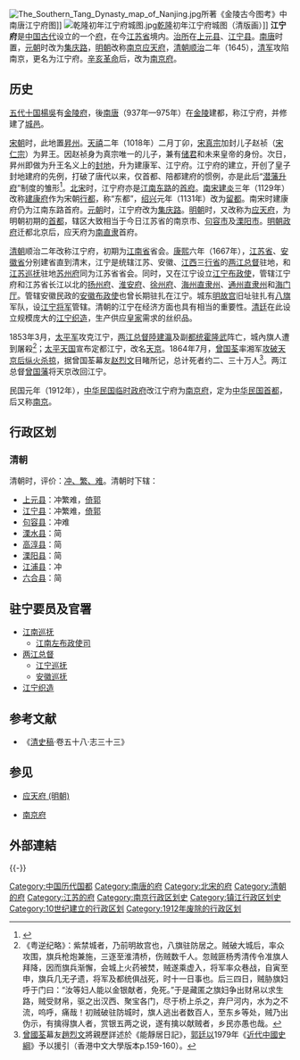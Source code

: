 {{Other uses|江宁}}
{{Infobox former subdivision
|native_name = 
|conventional_long_name = 江宁府
|common_name = 江宁府
|subdivision = [[清朝行政區劃|府]]
|nation = {{QIN}}
|year_start = 1645年
|event_start = 
|date_start = 
|year_end = 1912年
|event_end = 
|date_end = 
|p1 = 应天府 (明朝)
|flag_p1 =
|s1 = 南京府
|flag_s1 = Flag of the Republic of China 1912-1928.svg
|image_flag = 
|image_coat = 
|image_map = 
|image_map_caption = 
|capital = 
|common_languages       = 
|stat_year1             = 
|stat_area1             = 
|stat_pop1              = 
|today = [[南京市|南京市]]
}}
[[File:The_Southern_Tang_Dynasty_map_of_Nanjing.jpg|thumb]]所著《金陵古今图考》中南唐江宁府图]]
[[File:乾隆初年江宁府城图.jpg|thumb]][[乾隆|乾隆]]初年江宁府城图（清版画）]]
'''江宁府'''是[[中国古代|中国古代]]设立的一个[[府_(行政区划)|府]]，在今[[江苏省|江苏省]]境内。[[治所|治所]]在[[上元县|上元县]]、[[江宁县|江宁县]]。[[南唐|南唐]]时置，[[元朝|元朝]]时改为[[集庆路|集庆路]]，[[明朝|明朝]]改称[[应天府_(明朝)|南京应天府]]，[[清朝|清朝]][[顺治|顺治]]二年（1645），[[清军|清军]]攻陷南京，更名为江宁府。[[辛亥革命|辛亥革命]]后，改为[[南京府|南京府]]。
　

== 历史 ==
[[五代十国|五代十国]][[楊吳|楊吳]]有[[金陵府|金陵府]]，後[[南唐|南唐]]（937年—975年）在[[金陵|金陵]]建都，称江宁府，并修建了[[金陵城|城邑]]。

[[宋朝|宋朝]]时，此地置[[升州_(唐朝)|昇州]]。[[天禧_(北宋)|天禧]]二年（1018年）二月丁卯，[[宋真宗|宋真宗]]加封儿子赵祯（[[宋仁宗|宋仁宗]]）为昇王。因赵祯身为真宗唯一的儿子，兼有[[储君|储君]]和未来皇帝的身份。次日，昇州即做为升王名义上的[[封地|封地]]，升为建康军、江宁府。江宁府的建立，开创了皇子封地建府的先例，打破了唐代以来，仅首都、陪都建府的惯例，亦是此后“[[潜藩升府|潜藩升府]]”制度的雏形<ref>{{cite journal en
|quotes = 
|last = 
|first = 
|author = 李裕民
|coauthors = 
|date = 2001
|year = 
|month = 
|title = 《唐代州制是如何演变为明代府制的--宋代地方行政建置研究》
|journal = 中国历史地理论丛
|volume = 
|issue = 2009年第1期
|pages = 51-58
|publisher = 陕西师范大学
|location = 陕西省西安市
|issn = 1001-5205
|pmid = 
|doi = 
|bibcode = 
|oclc = 
|id = 
|url = https://www.ixueshu.com/document/c5951ac9594994ee39ee39d69d060760318947a18e7f9386.html
|language = Zh-hans
|format = 
|accessdate = 
|laysummary = 
|laysource = 
|laydate = 
|quote = 二 宋代府的演变……显然，此新置府的标准与唐、五代相同。天禧二年（1018）二月丁卯（3日），加封子赵祯（即宋仁宗）为昇王（《宋史》卷8《真宗纪》）。第二天（4日），又下诏：建昇州为建康军江宁府（今南京），云：“'''眷予宗藩，实惟元嗣'''。……此举为皇子封地建府开创了先例。从此，建府不再局限于首都和陪都。
|archive-date = 2020-01-03
|archive-url = https://web.archive.org/web/20200103062243/https://www.ixueshu.com/document/c5951ac9594994ee39ee39d69d060760318947a18e7f9386.html
|dead-url = no
}}</ref>。[[北宋|北宋]]时，江宁府亦是[[江南东路|江南东路]]的[[首府|首府]]。[[南宋|南宋]][[建炎|建炎]]三年（1129年）改称[[建康府|建康府]]作为宋朝[[行都|行都]]，称“东都”，[[紹興_(南宋)|绍兴]]元年（1131年）改为[[留都|留都]]。南宋时建康府仍为江南东路首府。[[元朝|元朝]]时，江宁府改为[[集庆路|集庆路]]。[[明朝|明朝]]时，又改称为[[应天府_(明朝)|应天府]]，为明朝初期的[[首都|首都]]，辖区大致相当于今日江苏省的南京市、[[句容市|句容市]]及[[溧阳市|溧阳市]]。[[明朝政府|明朝政府]]迁都北京后，应天府为[[南直隶|南直隶]]首府。

[[清朝|清朝]]顺治二年改称江宁府，初期为[[江南省|江南省]]省会。[[康熙|康熙]]六年（1667年），[[江苏省|江苏省]]、[[安徽省|安徽省]]分别建省直到清末，江宁是统辖江苏、安徽、[[江西省|江西]]三[[行省|行省]]的[[两江总督|两江总督]]驻地，和[[江苏巡抚|江苏巡抚]]驻地[[苏州府|苏州府]]同为江苏省省会。同时，又在江宁设立[[江宁布政使|江宁布政使]]，管辖江宁府和江苏省长江以北的[[扬州府|扬州府]]、[[淮安府|淮安府]]、[[徐州府|徐州府]]、[[海州直隶州|海州直隶州]]、[[通州直隶州|通州直隶州]]和[[海门厅|海门厅]]。管辖安徽民政的[[安徽布政使|安徽布政使]]也曾长期驻扎在江宁。城东[[明故宫|明故宫]]旧址驻扎有[[八旗|八旗]]军队，设[[江宁将军|江宁将军]]管辖。清朝的江宁在经济方面也具有相当的重要性。[[清廷|清廷]]在此设立规模庞大的[[江宁织造|江宁织造]]，生产供应[[皇家|皇家]]需求的丝织品。

1853年3月，[[太平军|太平军]]攻克江宁，[[两江总督|两江总督]][[陸建瀛|陸建瀛]]及副[[都统|都统]][[霍隆武|霍隆武]]阵亡，城內旗人遭到屠殺<ref>《粤逆纪略》：紫禁城者，乃前明故宫也，八旗驻防居之。贼破大城后，率众攻围，旗兵枪炮兼施，三逐至淮清桥，伤贼数千人。忽贼匪杨秀清传令准旗人拜降，因而旗兵渐懈，会城上火药被焚，贼遂乘虚入，将军率众巷战，自寅至申，旗兵几无孑遗，将军及都统俱战死，时十一日事也。后三四日，贼胁旗妇呼于门曰：“汝等妇人能以金银献者，免死。”于是藏匿之旗妇争出财帛以求生路，贼受财帛，驱之出汉西、聚宝各门，尽于桥上杀之，弃尸河内，水为之不流，呜呼，痛哉！初贼破驻防城时，旗人逃出者数百人，至东乡等处，贼乃出伪示，有擒得旗人者，赏银五两之说，遂有擒以献贼者，乡民亦愚也哉。</ref>；[[太平天国|太平天国]]宣布定都江宁，改名[[太平天国|天京]]。1864年7月，[[曾国荃|曾国荃]]率湘军[[湘军南京屠城|攻破天京后纵火杀掠]]，据曾国荃幕友[[赵烈文|赵烈文]]目睹所记，总计死者约二、三十万人<ref>[[曾國荃|曾國荃]]幕友[[趙烈文|趙烈文]]將親歷詳述於《能靜居日記》，[[郭廷以|郭廷以]]1979年《[[近代中國史綱|近代中國史綱]]》予以援引（香港中文大學版本p.159-160）。</ref>。两江总督[[曾国藩|曾国藩]]将天京改回江宁。

民国元年（1912年），[[中华民国临时政府_(南京)|中华民国临时政府]]改江宁府为[[南京府|南京府]]，定为[[中华民国首都|中华民国首都]]，后又称[[南京市_(中华民国)|南京]]。

== 行政区划 ==

=== 清朝 ===
清朝时，评价：[[冲繁疲难|冲、繁、难]]。清朝时下辖：
*[[上元县|上元县]]：冲繁难，[[倚郭|倚郭]]
*[[江宁县|江宁县]]：冲繁难，[[倚郭|倚郭]]
*[[句容县|句容县]]：冲难
*[[溧水县|溧水县]]：简
*[[高淳县|高淳县]]：简
*[[溧阳县|溧阳县]]：简
*[[江浦县|江浦县]]：冲
*[[六合县|六合县]]：简

== 驻宁要员及官署 ==
* [[江南巡抚|江南巡抚]]
** [[江南左布政使司|江南左布政使司]]
* [[两江总督|两江总督]]
** [[江宁巡抚|江宁巡抚]]
** [[安徽巡抚|安徽巡抚]]
* [[江宁织造|江宁织造]]

== 参考文献 ==
{{Reflist}}
{{refbegin}}
* 《[[清史稿|清史稿]]·卷五十八·志三十三》
{{refend}}

== 参见 ==
{{Portal|南京}}
* [[应天府_(明朝)|应天府 (明朝)]]
* {{ROC-1912}}[[南京府|南京府]]

==外部連結==
{{Wikisource further reading}}
{{-}}
{{中国都城}}
{{十國行政區劃|nocat}}
{{北宋行政区划|nocat}}
{{清朝江蘇省行政區劃|nocat}}
{{南京行政区划史}}
{{江苏行政区划史|清}}

{{DEFAULTSORT:J}}
[[Category:中国历代国都|Category:中国历代国都]]
[[Category:南唐的府|Category:南唐的府]]
[[Category:北宋的府|Category:北宋的府]]
[[Category:清朝的府|Category:清朝的府]]
[[Category:江苏的府|Category:江苏的府]]
[[Category:南京行政区划史|Category:南京行政区划史]]
[[Category:镇江行政区划史|Category:镇江行政区划史]]
[[Category:10世纪建立的行政区划|Category:10世纪建立的行政区划]]
[[Category:1912年废除的行政区划|Category:1912年废除的行政区划]]